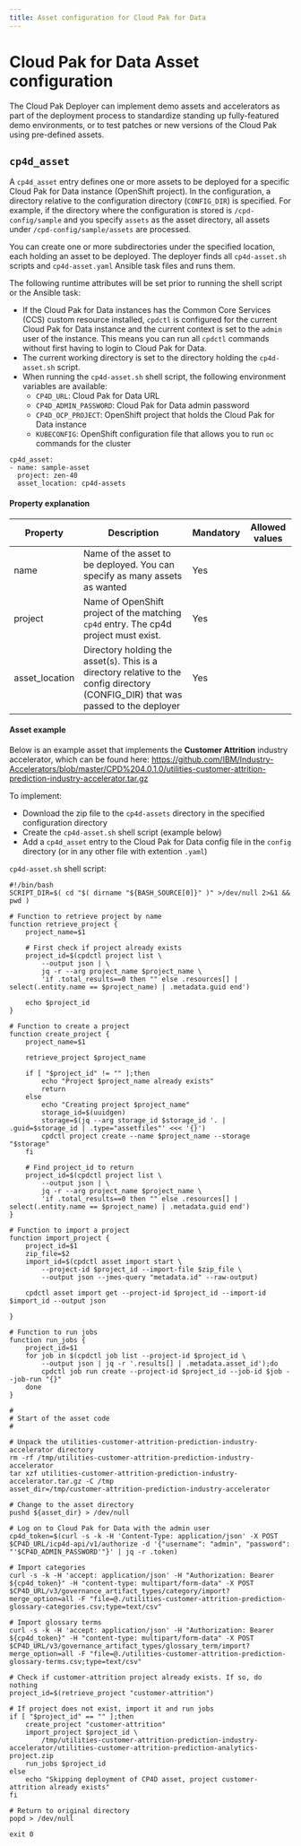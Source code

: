 ```yaml
---
title: Asset configuration for Cloud Pak for Data
---
```


# Cloud Pak for Data Asset configuration

The Cloud Pak Deployer can implement demo assets and accelerators as part of the deployment process to standardize standing up fully-featured demo environments, or to test patches or new versions of the Cloud Pak using pre-defined assets.

## `cp4d_asset`
A `cp4d_asset` entry defines one or more assets to be deployed for a specific Cloud Pak for Data instance (OpenShift project). In the configuration, a directory relative to the configuration directory (`CONFIG_DIR`) is specified. For example, if the directory where the configuration is stored is `/cpd-config/sample` and you specify `assets` as the asset directory, all assets under `/cpd-config/sample/assets` are processed.

You can create one or more subdirectories under the specified location, each holding an asset to be deployed. The deployer finds all `cp4d-asset.sh` scripts and `cp4d-asset.yaml` Ansible task files and runs them.

The following runtime attributes will be set prior to running the shell script or the Ansible task:
* If the Cloud Pak for Data instances has the Common Core Services (CCS) custom resource installed, `cpdctl` is configured for the current Cloud Pak for Data instance and the current context is set to the `admin` user of the instance. This means you can run all `cpdctl` commands without first having to login to Cloud Pak for Data.
* The current working directory is set to the directory holding the `cp4d-asset.sh` script.
* When running the `cp4d-asset.sh` shell script, the following environment variables are available:
    - `CP4D_URL`: Cloud Pak for Data URL
    - `CP4D_ADMIN_PASSWORD`: Cloud Pak for Data admin password
    - `CP4D_OCP_PROJECT`: OpenShift project that holds the Cloud Pak for Data instance
    - `KUBECONFIG`: OpenShift configuration file that allows you to run `oc` commands for the cluster

```
cp4d_asset:
- name: sample-asset
  project: zen-40
  asset_location: cp4d-assets
```

#### Property explanation
| Property | Description                                                          | Mandatory | Allowed values |
| -------- | -------------------------------------------------------------------- | --------- | -------------- |
| name     | Name of the asset to be deployed. You can specify as many assets as wanted | Yes       |  |
| project  | Name of OpenShift project of the matching `cp4d` entry. The cp4d project must exist. | Yes       |  |
| asset_location | Directory holding the asset(s). This is a directory relative to the config directory (CONFIG_DIR) that was passed to the deployer | Yes |  |


#### Asset example
Below is an example asset that implements the **Customer Attrition** industry accelerator, which can be found here: https://github.com/IBM/Industry-Accelerators/blob/master/CPD%204.0.1.0/utilities-customer-attrition-prediction-industry-accelerator.tar.gz

To implement:
* Download the zip file to the `cp4d-assets` directory in the specified configuration directory
* Create the `cp4d-asset.sh` shell script (example below)
* Add a `cp4d_asset` entry to the Cloud Pak for Data config file in the `config` directory (or in any other file with extention `.yaml`)

`cp4d-asset.sh` shell script:
```
#!/bin/bash
SCRIPT_DIR=$( cd "$( dirname "${BASH_SOURCE[0]}" )" >/dev/null 2>&1 && pwd )

# Function to retrieve project by name
function retrieve_project {
    project_name=$1

    # First check if project already exists
    project_id=$(cpdctl project list \
        --output json | \
        jq -r --arg project_name $project_name \
        'if .total_results==0 then "" else .resources[] | select(.entity.name == $project_name) | .metadata.guid end')

    echo $project_id
}

# Function to create a project
function create_project {
    project_name=$1

    retrieve_project $project_name

    if [ "$project_id" != "" ];then
        echo "Project $project_name already exists"
        return
    else
        echo "Creating project $project_name"
        storage_id=$(uuidgen)
        storage=$(jq --arg storage_id $storage_id '. | .guid=$storage_id | .type="assetfiles"' <<< '{}')
        cpdctl project create --name $project_name --storage "$storage"
    fi

    # Find project_id to return
    project_id=$(cpdctl project list \
        --output json | \
        jq -r --arg project_name $project_name \
        'if .total_results==0 then "" else .resources[] | select(.entity.name == $project_name) | .metadata.guid end')
}

# Function to import a project
function import_project {
    project_id=$1
    zip_file=$2
    import_id=$(cpdctl asset import start \
        --project-id $project_id --import-file $zip_file \
        --output json --jmes-query "metadata.id" --raw-output)
    
    cpdctl asset import get --project-id $project_id --import-id $import_id --output json

}

# Function to run jobs
function run_jobs {
    project_id=$1
    for job in $(cpdctl job list --project-id $project_id \
        --output json | jq -r '.results[] | .metadata.asset_id');do
        cpdctl job run create --project-id $project_id --job-id $job --job-run "{}"
    done
}

#
# Start of the asset code
#

# Unpack the utilities-customer-attrition-prediction-industry-accelerator directory
rm -rf /tmp/utilities-customer-attrition-prediction-industry-accelerator
tar xzf utilities-customer-attrition-prediction-industry-accelerator.tar.gz -C /tmp
asset_dir=/tmp/customer-attrition-prediction-industry-accelerator

# Change to the asset directory
pushd ${asset_dir} > /dev/null

# Log on to Cloud Pak for Data with the admin user
cp4d_token=$(curl -s -k -H 'Content-Type: application/json' -X POST $CP4D_URL/icp4d-api/v1/authorize -d '{"username": "admin", "password": "'$CP4D_ADMIN_PASSWORD'"}' | jq -r .token)

# Import categories
curl -s -k -H 'accept: application/json' -H "Authorization: Bearer ${cp4d_token}" -H "content-type: multipart/form-data" -X POST $CP4D_URL/v3/governance_artifact_types/category/import?merge_option=all -F "file=@./utilities-customer-attrition-prediction-glossary-categories.csv;type=text/csv"

# Import glossary terms
curl -s -k -H 'accept: application/json' -H "Authorization: Bearer ${cp4d_token}" -H "content-type: multipart/form-data" -X POST $CP4D_URL/v3/governance_artifact_types/glossary_term/import?merge_option=all -F "file=@./utilities-customer-attrition-prediction-glossary-terms.csv;type=text/csv"

# Check if customer-attrition project already exists. If so, do nothing
project_id=$(retrieve_project "customer-attrition")

# If project does not exist, import it and run jobs
if [ "$project_id" == "" ];then
    create_project "customer-attrition"
    import_project $project_id \
        /tmp/utilities-customer-attrition-prediction-industry-accelerator/utilities-customer-attrition-prediction-analytics-project.zip
    run_jobs $project_id
else
    echo "Skipping deployment of CP4D asset, project customer-attrition already exists"
fi

# Return to original directory
popd > /dev/null

exit 0
```